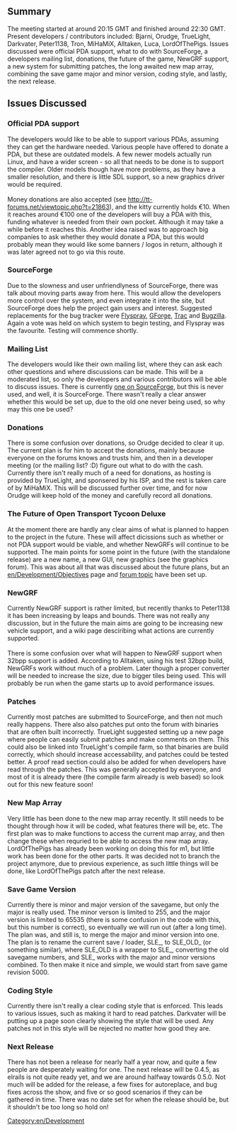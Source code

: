 [[Category:en/Development]]
==Summary==
The meeting started at around 20:15 GMT and finished around 22:30 GMT. Present developers / contributors included: Bjarni, Orudge, TrueLight, Darkvater, Peter1138, Tron, MiHaMiX, Alltaken, Luca, LordOfThePigs. Issues discussed were official PDA support, what to do with SourceForge, a developers mailing list, donations, the future of the game, NewGRF support, a new system for submitting patches, the long awaited new map array, combining the save game major and minor version, coding style, and lastly, the next release.

==Issues Discussed==
===Official PDA support===
The developers would like to be able to support various PDAs, assuming they can get the hardware needed. Various people have offered to donate a PDA, but these are outdated models. A few newer models actually run Linux, and have a wider screen - so all that needs to be done is to support the compiler. Older models though have more problems, as they have a smaller resolution, and there is little SDL support, so a new graphics driver would be required.<br /><br />
Money donations are also accepted (see http://tt-forums.net/viewtopic.php?t=21863), and the kitty currently holds €10. When it reaches around €100 one of the developers will buy a PDA with this, funding whatever is needed from their own pocket. Although it may take a while before it reaches this. Another idea raised was to approach big companies to ask whether they would donate  a PDA, but this would probably mean they would like some banners / logos in return, although it was later agreed not to go via this route.

===SourceForge===
Due to the slowness and user unfriendlyness of SourceForge, there was talk about moving parts away from here. This would allow the developers more control over the system, and even integrate it into the site, but SourceForge does help the project gain users and interest. Suggested replacements for the bug tracker were [http://flyspray.rocks.cc/ Flyspray], [http://gforge.org/ GForge], [http://www.edgewall.com/trac/ Trac] and [http://www.bugzilla.org/ Bugzilla]. Again a vote was held on which system to begin testing, and Flyspray was the favourite. Testing will commence shortly.

===Mailing List===
The developers would like their own mailing list, where they can ask each other questions and where discussions can be made. This will be a moderated list, so only the developers and various contributors will be able to discuss issues. There is currently [https://lists.sourceforge.net/lists/listinfo/openttd-devel one on SourceForge], but this is never used, and well, it is SourceForge. There wasn't really a clear answer whether this would be set up, due to the old one never being used, so why may this one be used?

===Donations===
There is some confusion over donations, so Orudge decided to clear it up. The current plan is for him to accept the donations, mainly because everyone on the forums knows and trusts him, and then in a developer meeting (or the mailing list? :D) figure out what to do with the cash. Currently there isn't really much of a need for donations, as hosting is provided by TrueLight, and sponsered by his ISP, and the rest is taken care of by MiHaMiX. This will be discussed further over time, and for now Orudge will keep hold of the money and carefully record all donations.

===The Future of Open Transport Tycoon Deluxe===
At the moment there are hardly any clear aims of what is planned to happen to the project in the future. These will affect dicissions such as whether or not PDA support would be viable, and whether NewGRFs will continue to be supported. The main points for some point in the future (with the standalone release) are a new name, a new GUI, new graphics (see the graphics forum). This was about all that was discussed about the future plans, but an [[en/Development/Objectives]] page and [http://tt-forums.net/viewtopic.php?t=21977 forum topic] have been set up.

===NewGRF===
Currently NewGRF support is rather limited, but recently thanks to Peter1138 it has been increasing by leaps and bounds. There was not really any discussion, but in the future the main aims are going to be increasing new vehicle support, and a wiki page desciribing what actions are currently supported.<br /><br />
There is some confusion over what will happen to NewGRF support when 32bpp support is added. According to Alltaken, using his test 32bpp build, NewGRFs work without much of a problem. Later though a proper converter will be needed to increase the size, due to bigger tiles being used. This will probably be run when the game starts up to avoid performance issues.

===Patches===
Currently most patches are submitted to SourceForge, and then not much really happens. There also also patches put onto the forum with binaries that are often built incorrectly. TrueLight suggested setting up a new page where people can easily submit patches and make comments on them. This could also be linked into TrueLight's compile farm, so that binaries are build correctly, which should increase accessability, and patches could be tested better. A proof read section could also be added for when developers have read through the patches. This was generally accepted by everyone, and most of it is already there (the compile farm already is web based) so look out for this new feature soon!

===New Map Array===
Very little has been done to the new map array recently. It still needs to be thought through how it will be coded, what features there will be, etc. The first plan was to make functions to access the current map array, and then change these when requried to be able to access the new map array. LordOfThePigs has already been working on doing this for m1, but little work has been done for the other parts. It was decided not to branch the project anymore, due to previous experience, as such little things will be done, like LordOfThePigs patch after the next release.

===Save Game Version===
Currently there is minor and major version of the savegame, but only the major is really used. The minor verson is limited to 255, and the major version is limited to 65535 (there is some confusion in the code with this, but this number is correct), so eventually we will run out (after a long time). The plan was, and still is, to merge the major and minor version into one. The plan is to rename the current save / loader, SLE_, to SLE_OLD_ (or something similar), where SLE_OLD is a wrapper to SLE_, converting the old savegame numbers, and SLE_ works with the major and minor versions combined. To then make it nice and simple, we would start from save game revision 5000.

===Coding Style===
Currently there isn't really a clear coding style that is enforced. This leads to various issues, such as making it hard to read patches. Darkvater will be putting up a page soon clearly showing the style that will be used. Any patches not in this style will be rejected no matter how good they are.

===Next Release===
There has not been a release for nearly half a year now, and quite a few people are desperately waiting for one. The next release will be 0.4.5, as elrails is not quite ready yet, and we are around halfway towards 0.5.0. Not much will be added for the release, a few fixes for autoreplace, and bug fixes across the show, and five or so good scenarios if they can be gathered in time. There was no date set for when the release should be, but it shouldn't be too long so hold on!